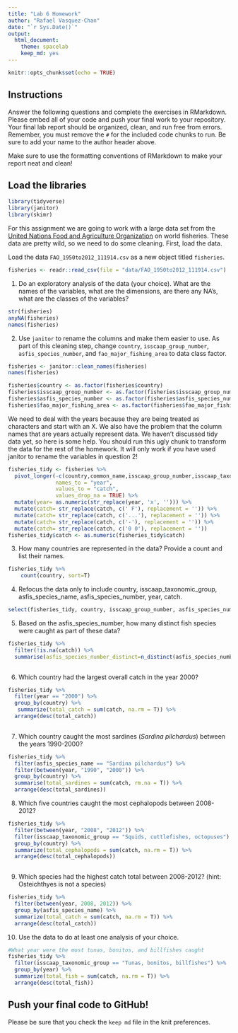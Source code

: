 ```yaml
---
title: "Lab 6 Homework"
author: "Rafael Vasquez-Chan"
date: "`r Sys.Date()`"
output:
  html_document: 
    theme: spacelab
    keep_md: yes
---
```


```r
knitr::opts_chunk$set(echo = TRUE)
```

## Instructions
Answer the following questions and complete the exercises in RMarkdown. Please embed all of your code and push your final work to your repository. Your final lab report should be organized, clean, and run free from errors. Remember, you must remove the `#` for the included code chunks to run. Be sure to add your name to the author header above.  

Make sure to use the formatting conventions of RMarkdown to make your report neat and clean!  

## Load the libraries
```r
library(tidyverse)
library(janitor)
library(skimr)
```

For this assignment we are going to work with a large data set from the [United Nations Food and Agriculture Organization](http://www.fao.org/about/en/) on world fisheries. These data are pretty wild, so we need to do some cleaning. First, load the data.  

Load the data `FAO_1950to2012_111914.csv` as a new object titled `fisheries`.
```r
fisheries <- readr::read_csv(file = "data/FAO_1950to2012_111914.csv")
```

1. Do an exploratory analysis of the data (your choice). What are the names of the variables, what are the dimensions, are there any NA's, what are the classes of the variables?  
```r
str(fisheries)
anyNA(fisheries)
names(fisheries)
```

2. Use `janitor` to rename the columns and make them easier to use. As part of this cleaning step, change `country`, `isscaap_group_number`, `asfis_species_number`, and `fao_major_fishing_area` to data class factor. 
```r
fisheries <- janitor::clean_names(fisheries)
names(fisheries)
```

```r
fisheries$country <- as.factor(fisheries$country)
fisheries$isscaap_group_number <- as.factor(fisheries$isscaap_group_number)
fisheries$asfis_species_number <- as.factor(fisheries$asfis_species_number)
fisheries$fao_major_fishing_area <- as.factor(fisheries$fao_major_fishing_area)

```

We need to deal with the years because they are being treated as characters and start with an X. We also have the problem that the column names that are years actually represent data. We haven't discussed tidy data yet, so here is some help. You should run this ugly chunk to transform the data for the rest of the homework. It will only work if you have used janitor to rename the variables in question 2!
```r
fisheries_tidy <- fisheries %>% 
  pivot_longer(-c(country,common_name,isscaap_group_number,isscaap_taxonomic_group,asfis_species_number,asfis_species_name,fao_major_fishing_area,measure),
               names_to = "year",
               values_to = "catch",
               values_drop_na = TRUE) %>% 
  mutate(year= as.numeric(str_replace(year, 'x', ''))) %>% 
  mutate(catch= str_replace(catch, c(' F'), replacement = '')) %>% 
  mutate(catch= str_replace(catch, c('...'), replacement = '')) %>% 
  mutate(catch= str_replace(catch, c('-'), replacement = '')) %>% 
  mutate(catch= str_replace(catch, c('0 0'), replacement = ''))
fisheries_tidy$catch <- as.numeric(fisheries_tidy$catch)
```

3. How many countries are represented in the data? Provide a count and list their names.
```r
fisheries_tidy %>% 
    count(country, sort=T)
```

4. Refocus the data only to include country, isscaap_taxonomic_group, asfis_species_name, asfis_species_number, year, catch.
```r
select(fisheries_tidy, country, isscaap_group_number, asfis_species_number, asfis_species_name, year, catch)
```

5. Based on the asfis_species_number, how many distinct fish species were caught as part of these data?
```r
fisheries_tidy %>% 
  filter(!is.na(catch)) %>% 
  summarise(asfis_species_number_distinct=n_distinct(asfis_species_number))
 
```

6. Which country had the largest overall catch in the year 2000?
```r
fisheries_tidy %>% 
  filter(year == "2000") %>%
  group_by(country) %>% 
   summarize(total_catch = sum(catch, na.rm = T)) %>% 
  arrange(desc(total_catch))
  
```

7. Which country caught the most sardines (_Sardina pilchardus_) between the years 1990-2000?
```r
fisheries_tidy %>% 
  filter(asfis_species_name == "Sardina pilchardus") %>% 
  filter(between(year, "1990", "2000")) %>% 
  group_by(country) %>% 
  summarise(total_sardines = sum(catch, rm.na = T)) %>% 
  arrange(desc(total_sardines))
```

8. Which five countries caught the most cephalopods between 2008-2012?
```r
fisheries_tidy %>% 
  filter(between(year, "2008", "2012")) %>% 
  filter(isscaap_taxonomic_group == "Squids, cuttlefishes, octopuses") %>% 
  group_by(country) %>% 
  summarize(total_cephalopods = sum(catch, na.rm = T)) %>% 
  arrange(desc(total_cephalopods))
  
```



9. Which species had the highest catch total between 2008-2012? (hint: Osteichthyes is not a species)
```r
fisheries_tidy %>% 
  filter(between(year, 2008, 2012)) %>% 
  group_by(asfis_species_name) %>% 
  summarize(total_catch = sum(catch, na.rm = T)) %>% 
  arrange(desc(total_catch))
```

10. Use the data to do at least one analysis of your choice.
```r
#What year were the most tunas, bonitos, and billfishes caught
fisheries_tidy %>% 
  filter(isscaap_taxonomic_group == "Tunas, bonitos, billfishes") %>% 
  group_by(year) %>% 
  summarize(total_fish = sum(catch, na.rm = T)) %>% 
  arrange(desc(total_fish))
```

## Push your final code to GitHub!
Please be sure that you check the `keep md` file in the knit preferences.   